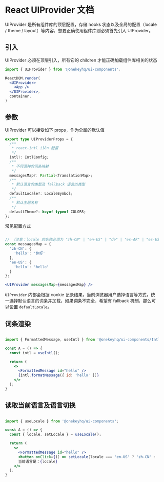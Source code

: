 
<Meta title="Basic/Provider" />

# React UIProvider 文档

UIProvider 是所有组件库的顶层配置，存储 hooks 状态以及全局的配置（locale / theme / layout）等内容，想要正确使用组件库则必须首先引入 UIProvider。

## 引入

UIProvider 必须在顶层引入，所有它的 children 才能正确加载组件库相关的状态

```jsx
import { UIProvider } from '@onekeyhq/ui-components';

ReactDOM.render(
  <UIProvider>
    <App />
  </UIProvider>,
  container,
)

```

## 参数

UIProvider 可以接受如下 props，作为全局的默认值

```ts
export type UIProviderProps = {
  /**
   * react-intl i18n 配置
   */
  intl?: IntlConfig;
  /**
   * 不同语种的词条映射
   */
  messagesMap?: Partial<TranslationMap>;
  /**
   * 默认语言的类型及 fallback 语言的类型
   */
  defaultLocale?: LocaleSymbol;
  /**
   * 默认主题名称
   */
  defaultTheme?: keyof typeof COLORS;
};
```

常见配置方式

```jsx

// （注意：locale 的名称必须为 "zh-CN" | "en-US" | "de" | "es-AR" | "es-US" | "he" | "it-IT" | "ro" | "ru" | "vi-VN" | "zh-TW" 其中标识）
const messagesMap = {
  'zh-CN': {
    'hello': '你好'
  },
  'en-US': {
    'hello': 'hello'
  }
};

<UIProvider messagesMap={messagesMap} />

```

`UIProvider` 内部会根据 cookie 记录结果，当前浏览器用户选择语言等方式，统一选择默认语言的词条并加载，如果词条不完全，希望有 fallback 机制，那么可以设置 `defaultLocale`。

## 词条渲染

```jsx

import { FormattedMessage, useIntl } from '@onekeyhq/ui-components/Intl';

const A = () => {
  const intl = useIntl();

  return (
    <>
      <FormattedMessage id="hello" />
      {intl.formatMessage({ id: 'hello' })}
    </>
  );
}

```

## 读取当前语言及语言切换

```jsx

import { useLocale } from '@onekeyhq/ui-components';

const A = () => {
  const { locale, setLocale } = useLocale();

  return (
    <>
      <FormattedMessage id="hello" />
      <button onClick={() => setLocale(locale === 'en-US' ? 'zh-CN' : 'en-US')} />
      当前语言是：{locale}
    </>
  );
}

```